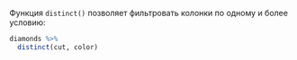 Функция `distinct()` позволяет фильтровать колонки по одному и более условию:

```r
diamonds %>% 
  distinct(cut, color)
```
